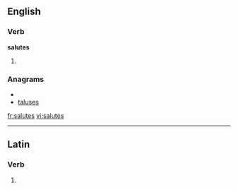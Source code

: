 
==English==

===Verb===
'''salutes'''

# {{third-person singular of|[[salute]]}}

===Anagrams===
* {{alphagram|aelsstu}}
* [[taluses#English|taluses]]

[[fr:salutes]]
[[vi:salutes]]

----
==Latin==

===Verb===
{{la-verb-form|salūtēs}}

# {{conjugation of|saluto|salūtō|2|s|pres|act|sub|lang=la}}
{{count page|[[Wiktionary:Page count]]}}
{{rfc-auto}}